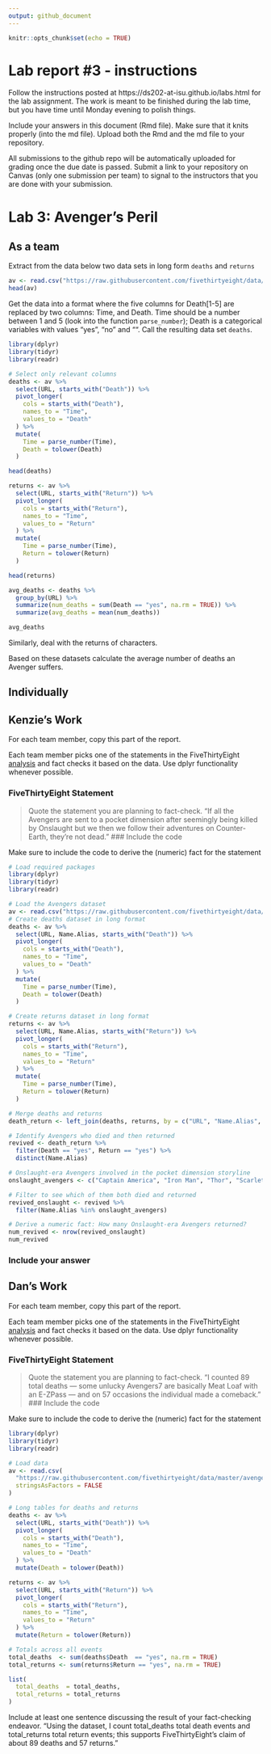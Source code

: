 ```yaml
---
output: github_document
---
```


<!-- README.md is generated from README.Rmd. Please edit the README.Rmd file -->


```r
knitr::opts_chunk$set(echo = TRUE)
```

# Lab report #3 - instructions

Follow the instructions posted at https://ds202-at-isu.github.io/labs.html for the lab assignment. The work is meant to be finished during the lab time, but you have time until Monday evening to polish things.

Include your answers in this document (Rmd file). Make sure that it knits properly (into the md file). Upload both the Rmd and the md file to your repository.  

All submissions to the github repo will be automatically uploaded for grading once the due date is passed.
Submit a link to your repository on Canvas (only one submission per team) to signal to the instructors that you are done with your submission.

# Lab 3: Avenger's Peril

## As a team

Extract from the data below two data sets in long form `deaths` and `returns`

```r
av <- read.csv("https://raw.githubusercontent.com/fivethirtyeight/data/master/avengers/avengers.csv", stringsAsFactors = FALSE)
head(av)
```

Get the data into a format where the five columns for Death[1-5] are replaced by two columns: Time, and Death. Time should be a number between 1 and 5 (look into the function `parse_number`); Death is a categorical variables with values "yes", "no" and "". Call the resulting data set `deaths`. 

```r
library(dplyr)
library(tidyr)
library(readr)

# Select only relevant columns
deaths <- av %>%
  select(URL, starts_with("Death")) %>%
  pivot_longer(
    cols = starts_with("Death"),
    names_to = "Time",
    values_to = "Death"
  ) %>%
  mutate(
    Time = parse_number(Time),   
    Death = tolower(Death)       
  )

head(deaths)

returns <- av %>%
  select(URL, starts_with("Return")) %>%
  pivot_longer(
    cols = starts_with("Return"),
    names_to = "Time",
    values_to = "Return"
  ) %>%
  mutate(
    Time = parse_number(Time),
    Return = tolower(Return)
  )

head(returns)

avg_deaths <- deaths %>%
  group_by(URL) %>%
  summarize(num_deaths = sum(Death == "yes", na.rm = TRUE)) %>%
  summarize(avg_deaths = mean(num_deaths))

avg_deaths
```

Similarly, deal with the returns of characters.

Based on these datasets calculate the average number of deaths an Avenger suffers. 

## Individually

## Kenzie's Work
For each team member, copy this part of the report. 

Each team member picks one of the statements in the FiveThirtyEight [analysis](https://fivethirtyeight.com/features/avengers-death-comics-age-of-ultron/) and fact checks it based on the data. Use dplyr functionality whenever possible.

### FiveThirtyEight Statement

> Quote the statement you are planning to fact-check.
"If all the Avengers are sent to a pocket dimension after seemingly being killed by Onslaught but we then we follow their adventures on Counter-Earth, they’re not dead."
### Include the code

Make sure to include the code to derive the (numeric) fact for the statement
```r
# Load required packages
library(dplyr)
library(tidyr)
library(readr)

# Load the Avengers dataset
av <- read.csv("https://raw.githubusercontent.com/fivethirtyeight/data/master/avengers/avengers.csv", stringsAsFactors = FALSE)
# Create deaths dataset in long format
deaths <- av %>%
  select(URL, Name.Alias, starts_with("Death")) %>%
  pivot_longer(
    cols = starts_with("Death"),
    names_to = "Time",
    values_to = "Death"
  ) %>%
  mutate(
    Time = parse_number(Time),
    Death = tolower(Death)
  )

# Create returns dataset in long format
returns <- av %>%
  select(URL, Name.Alias, starts_with("Return")) %>%
  pivot_longer(
    cols = starts_with("Return"),
    names_to = "Time",
    values_to = "Return"
  ) %>%
  mutate(
    Time = parse_number(Time),
    Return = tolower(Return)
  )

# Merge deaths and returns
death_return <- left_join(deaths, returns, by = c("URL", "Name.Alias", "Time"))

# Identify Avengers who died and then returned
revived <- death_return %>%
  filter(Death == "yes", Return == "yes") %>%
  distinct(Name.Alias)

# Onslaught-era Avengers involved in the pocket dimension storyline
onslaught_avengers <- c("Captain America", "Iron Man", "Thor", "Scarlet Witch")

# Filter to see which of them both died and returned
revived_onslaught <- revived %>%
  filter(Name.Alias %in% onslaught_avengers)

# Derive a numeric fact: How many Onslaught-era Avengers returned?
num_revived <- nrow(revived_onslaught)
num_revived
```
### Include your answer

## Dan's Work
For each team member, copy this part of the report. 

Each team member picks one of the statements in the FiveThirtyEight [analysis](https://fivethirtyeight.com/features/avengers-death-comics-age-of-ultron/) and fact checks it based on the data. Use dplyr functionality whenever possible.

### FiveThirtyEight Statement

> Quote the statement you are planning to fact-check.
"I counted 89 total deaths — some unlucky Avengers7 are basically Meat Loaf with an E-ZPass — and on 57 occasions the individual made a comeback."
### Include the code

Make sure to include the code to derive the (numeric) fact for the statement

```r
library(dplyr)
library(tidyr)
library(readr)

# Load data
av <- read.csv(
  "https://raw.githubusercontent.com/fivethirtyeight/data/master/avengers/avengers.csv",
  stringsAsFactors = FALSE
)

# Long tables for deaths and returns
deaths <- av %>%
  select(URL, starts_with("Death")) %>%
  pivot_longer(
    cols = starts_with("Death"),
    names_to = "Time",
    values_to = "Death"
  ) %>%
  mutate(Death = tolower(Death))

returns <- av %>%
  select(URL, starts_with("Return")) %>%
  pivot_longer(
    cols = starts_with("Return"),
    names_to = "Time",
    values_to = "Return"
  ) %>%
  mutate(Return = tolower(Return))

# Totals across all events
total_deaths  <- sum(deaths$Death  == "yes", na.rm = TRUE)
total_returns <- sum(returns$Return == "yes", na.rm = TRUE)

list(
  total_deaths  = total_deaths,
  total_returns = total_returns
)

```
Include at least one sentence discussing the result of your fact-checking endeavor.
“Using the dataset, I count total_deaths total death events and total_returns total return events; this supports FiveThirtyEight’s claim of about 89 deaths and 57 returns."
